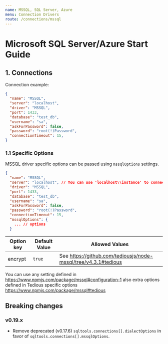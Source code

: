 ```yaml
---
name: MSSQL, SQL Server, Azure
menu: Connection Drivers
route: /connections/mssql
---
```


# Microsoft SQL Server/Azure Start Guide

## 1. Connections

Connection example:
```json
{
  "name": "MSSQL",
  "server": "localhost",
  "driver": "MSSQL",
  "port": 1433,
  "database": "test_db",
  "username": "sa",
  "askForPassword": false,
  "password": "root(!)Password",
  "connectionTimeout": 15,
}
```

### 1.1 Specific Options

MSSQL driver specific options can be passed using `mssqlOptions` settings.

```json
{
  "name": "MSSQL",
  "server": "localhost", // You can use 'localhost\\instance' to connect to named instance
  "driver": "MSSQL",
  "port": 1433,
  "database": "test_db",
  "username": "sa",
  "askForPassword": false,
  "password": "root(!)Password",
  "connectionTimeout": 15,
  "mssqlOptions": {
    ... // options
  }
```

| Option key  | Default Value | Allowed Values |
| ------------- | ------------- | ------------- |
| encrypt  | `true`  | See https://github.com/tediousjs/node-mssql/tree/v4.3.1#tedious |

You can use any setting defined in https://www.npmjs.com/package/mssql#configuration-1 also extra options defined in Tedious specific options https://www.npmjs.com/package/mssql#tedious

## Breaking changes

### v0.19.x

* Remove deprecated (v0.17.6) `sqltools.connections[].dialectOptions` in favor of `sqltools.connections[].mssqlOptions`.